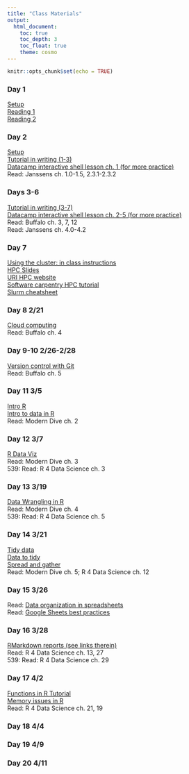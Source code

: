 ```yaml
---
title: "Class Materials"
output: 
  html_document:
    toc: true
    toc_depth: 3
    toc_float: true
    theme: cosmo
---
```


```r
knitr::opts_chunk$set(echo = TRUE)
```

### Day 1
[Setup](https://rachelss.github.io/BigDataSetup/)  
[Reading 1](https://www.practicereproducibleresearch.org/core-chapters/1-intro.html)  
[Reading 2](https://www.practicereproducibleresearch.org/core-chapters/0-preface.html)

### Day 2    
[Setup](http://swcarpentry.github.io/shell-novice/setup.html)  
[Tutorial in writing (1-3)](http://swcarpentry.github.io/shell-novice/)  
[Datacamp interactive shell lesson ch. 1 (for more practice)](https://www.datacamp.com/courses/introduction-to-shell-for-data-science)  
Read: Janssens ch. 1.0-1.5, 2.3.1-2.3.2

### Days 3-6    
[Tutorial in writing (3-7)](http://swcarpentry.github.io/shell-novice/)  
[Datacamp interactive shell lesson ch. 2-5 (for more practice)](https://www.datacamp.com/courses/introduction-to-shell-for-data-science)  
Read: Buffalo ch. 3, 7, 12  
Read: Janssens ch. 4.0-4.2

### Day 7  
[Using the cluster: in class instructions](cluster_instructions.html)  
[HPC Slides](hpcslides.pdf)  
[URI HPC website](https://web.uri.edu/hpc-research-computing/)  
[Software carpentry HPC tutorial](https://hpc-carpentry.github.io/hpc-intro/)  
[Slurm cheatsheet](https://isugenomics.github.io/bioinformatics-workbook/Appendix/HPC/SLURM/slurm-cheatsheat.html)

### Day 8 2/21
[Cloud computing](cloud_instructions.html)  
Read: Buffalo ch. 4

### Day 9-10 2/26-2/28
[Version control with Git](http://swcarpentry.github.io/git-novice/)  
Read: Buffalo ch. 5

### Day 11 3/5
[Intro R](https://datacarpentry.org/R-ecology-lesson/00-before-we-start.html)  
[Intro to data in R](02-starting-with-data.html)  
Read: Modern Dive ch. 2

### Day 12 3/7
[R Data Viz](https://datacarpentry.org/R-ecology-lesson/04-visualization-ggplot2.html)  
Read: Modern Dive ch. 3  
539: Read: R 4 Data Science ch. 3

### Day 13 3/19
[Data Wrangling in R](https://datacarpentry.org/R-ecology-lesson/03-dplyr.html)  
Read: Modern Dive ch. 4  
539: Read: R 4 Data Science ch. 5

### Day 14 3/21  
[Tidy data](https://datacarpentry.org/spreadsheet-ecology-lesson/)  
[Data to tidy](https://ndownloader.figshare.com/files/2252083)  
[Spread and gather](http://swcarpentry.github.io/r-novice-gapminder/14-tidyr/index.html)  
Read: Modern Dive ch. 5; R 4 Data Science ch. 12

### Day 15 3/26
Read: [Data organization in spreadsheets](https://www.tandfonline.com/doi/pdf/10.1080/00031305.2017.1375989)  
Read: [Google Sheets best practices](https://matthewlincoln.net/2018/03/26/best-practices-for-using-google-sheets-in-your-data-project.html)

### Day 16 3/28  
[RMarkdown reports (see links therein)](http://swcarpentry.github.io/r-novice-gapminder/15-knitr-markdown/index.html)  
Read: R 4 Data Science ch. 13, 27  
539: Read: R 4 Data Science ch. 29

### Day 17 4/2  
[Functions in R Tutorial](http://swcarpentry.github.io/r-novice-gapminder/10-functions/index.html)  
[Memory issues in R](https://privefl.github.io/advr38book/performance.html#rs-memory-management)  
Read: R 4 Data Science ch. 21, 19  

### Day 18 4/4

### Day 19 4/9  

### Day 20 4/11